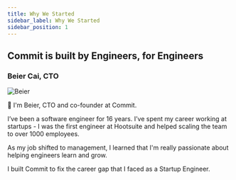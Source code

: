 ```yaml
---
title: Why We Started
sidebar_label: Why We Started
sidebar_position: 1
---
```


## Commit is built by Engineers, for Engineers

### Beier Cai, CTO

![Beier](./BeierCaiHeadshot.png)

👋 I'm Beier, CTO and co-founder at Commit.

I’ve been a software engineer for 16 years. I’ve spent my career working at startups - I was the first engineer at Hootsuite and helped scaling the team to over 1000 employees.

As my job shifted to management, I learned that I'm really passionate about helping engineers learn and grow.

I built Commit to fix the career gap that I faced as a Startup Engineer.
<!--
## Hear from Our Founders

Our founders explain why they started Commit and how to know if you are a good fit for our Engineering Partner Program.

<iframe
  width="100%"
  style={{aspectRatio: '16/9'}}
  src="https://www.youtube.com/embed/IfR-fmLaA2o"
  title="Commit Co-founders Answer Top Four Questions"
  frameborder="0"
  allowfullscreen
/>
-->
